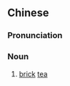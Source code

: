{{also|砖茶}}
==Chinese==
{{zh-forms|s=砖茶}}

===Pronunciation===
{{zh-pron
|m=zhuānchá
|cat=n
}}

===Noun===
{{zh-noun}}

# [[brick]] [[tea]]